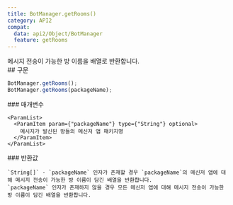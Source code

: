 ```yaml
---
title: BotManager.getRooms()
category: API2
compat:
  data: api2/Object/BotManager
  feature: getRooms
---
```


<Section>
  메시지 전송이 가능한 방 이름을 배열로 반환합니다.
</Section>
<Section>
  ## 구문

  ~~~js
  BotManager.getRooms();
  BotManager.getRooms(packageName);
  ~~~

  <Section>
    ### 매개변수

    <ParamList>
      <ParamItem param={"packageName"} type={"String"} optional>
        메시지가 발신된 방들의 메신저 앱 패키지명
      </ParamItem>
    </ParamList>
  </Section>
  <Section>
    ### 반환값

    `String[]` - `packageName` 인자가 존재할 경우 `packageName`의 메신저 앱에 대해 메시지 전송이 가능한 방 이름이 담긴 배열을 반환합니다.
    `packageName` 인자가 존재하지 않을 경우 모든 메신저 앱에 대해 메시지 전송이 가능한 방 이름이 담긴 배열을 반환합니다.
  </Section>
</Section>
